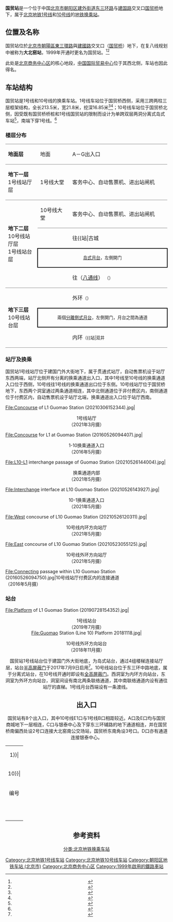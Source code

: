 {{NoteTA
|G1=Railway}}
{{otheruses|国贸站 (深圳)|subject=北京地鐵的一個車站|other=深圳地鐵的一個同名車站}}
{{Infobox station
| name = 国贸
| eng_name = Guomao
| livery = 
| linecolour = {{北京地铁颜色|1}}
| linecolour2 = {{北京地铁颜色|10}}
| image = Platform of L1 Guomao Station (20210306152251).jpg
| caption = 国贸站1号线站台<br />[[File:Clockwise_platform_of_L10_Guomao_Station_(20210526143825).jpg|300px]]<br />国贸站10号线内环方向站台
| former = 大北窑站
| country = {{PRC}}
| borough = [[北京市|北京市]][[朝阳区_(北京市)|朝阳区]][[建外街道|建外街道]]
| address = [[北京三环路|东三环中路]]、[[建国门外大街|建国门外大街]]、[[建国路_(北京)|建国路]]交叉口[[国贸桥|国贸桥]]下方
| coordinates = {{coord|39|54|27.67|N|116|27|15.77|E|type:railwaystation|display=inline, title}}
| elevation = 
| operator = [[北京市地铁运营有限公司|北京市地铁运营有限公司]]
| lines = {{北京地铁线路名|1|SL}}<br />{{北京地铁线路名|10|SL}}
| distance = 
| platform = {{北京地铁线路名|1|S}}：1座[[岛式站台|岛式站台]]<br />{{北京地铁线路名|10|S}}：1组[[分离式站台|分离]][[侧式站台|侧式站台]]
| tracks = 各2条
| connections = 公交站：大北窑西、大北窑东、大北窑南、大北窑北
| structure = 地下车站
| hall = {{北京地铁线路名|1|S}}：整体式站厅<br />{{北京地铁线路名|10|S}}：分离式站厅
| depth = 
| levels = 
| interchange = 通道换乘
| exits = 7個（分支出口共8個）
| elevator = 
| escalator = 
| architect = 
| architectural_style = 
| colour = {{北京地铁线路名|1|S}}：{{colorbox|#5F3032}} 褐色<br />{{北京地铁线路名|10|S}}：{{colorbox|#999999}} 灰色
| type = 
| status = 运营中
| code = {{北京地铁线路名|1|S}}：122
| zone = 
| classification = 
| website = 
| built = 
| opened = {{北京地铁线路名|1|S}}：1999年9月28日<br />{{北京地铁线路名|10|S}}：2008年7月19日
| mpassengers = {{北京地铁客流量}}
| trains = 
| station_hours = 
| hours = 
| first = {{collapsible list
 |title = 　
 |
{{北京地铁线路名|1|S}}
:往{{北京地铁起讫站|八通|R}}：05:32
:往{{北京地铁起讫站|1|L}}：05:01<br />
{{北京地铁线路名|10|S}}
:内环：05:35
:外环：05:41
}}
| last = {{collapsible list
 |title = 　
 |
{{北京地铁线路名|1|S}}
:往{{北京地铁起讫站|八通|R}}：23:34
:往{{站|四惠东}}：00:16
:往{{北京地铁起讫站|1|L}}：23:37<br />
{{北京地铁线路名|10|S}}
:内环：21:27
:内环往{{站|巴沟}}：23:13
:内环往{{站|成寿寺}}：23:37
:外环：21:54
:外环往{{站|车道沟}}：23:39
}}
| adjacent = {{adjacent stations|system=北京地铁
|line1=1|left1=永安里|right1=大望路|note-left1=0.790km|note-mid1=距离[[苹果园站|苹果园]]25.668km|note-right1=1.385km
|line2=10|left2=金台夕照|right2=双井|note-left2=0.835km|note-mid2=距离[[巴沟站|巴沟]]21.064km|note-right2=1.759km}}
| route_map = {{Routemap|inline=yes|map=
~~ ~~B2层，1号线
utSTRf\utSTRg~~ ~~{{rmr|Licon=U|{{stl|北京地铁|永安里}}}}
utABZg2\utSTR+tc3
utSTR+tc1\utABZg+4
utSTR+BSl\utSTR+BSr
utSTR+BSl\utSTR+BSr
utSTRf\utSTRg~~ ~~{{rmr|Licon=D|{{stl|北京地铁|大望路}}}}
~~ ~~B3层，10号线
utSTRf\utSTRg~~ ~~{{rmr|Licon=U|{{stl|北京地铁|金台夕照}}}}
\utSTR\utSTR2\utSTRc3
\utSTR\utSTRc1\utSTR+4
\utSTR+BSl\\utSTR+BSr
\utSTR+BSl\\utSTR+BSr
\utSTR\utSTRc2\utSTR3
\utSTR\utSTR+1\utSTRc4
utSTRf\utSTRg~~ ~~{{rmr|Licon=D|{{stl|北京地铁|双井}}}}
}}
}}

'''国贸站'''是一个位于中国[[北京市|北京市]][[朝阳区_(北京市)|朝阳区]][[建外街道|建外街道]][[北京三环路|东三环路]]与[[建国路_(北京)|建国路]]交叉口[[国贸桥|国贸桥]]地下，属于[[北京地铁|北京地铁]][[北京地铁1号线|1号线]]和[[北京地铁10号线|10号线]]的[[地铁车站|地铁]][[换乘站|换乘站]]。

==位置及名称==
国贸站位於[[北京市|北京市]][[朝阳区_(北京市)|朝陽區]][[北京三环路|東三環路]]與[[长安街|建國路]]交叉口（[[国贸桥|国贸桥]]）地下，在复八线规划中被称为'''大北窑站'''，1999年开通时更名为国贸站。<ref>{{cite journal|title=北京地铁“复—八”线将于明年国庆节前建成通车|author=路石|url=http://www.cnki.com.cn/Article/CJFDTOTAL-TDJZ807.012.htm|journal=铁道建筑|accessdate=2014-11-03|issue=7|year=1998|pages=36|archive-date=2014-11-03|archive-url=https://web.archive.org/web/20141103125620/http://www.cnki.com.cn/Article/CJFDTOTAL-TDJZ807.012.htm|dead-url=no}}</ref><ref>{{cite news|url=http://www.gmw.cn/01shsb/1999-08/21/GB/shsb%5E1077%5E0%5ESH1-2111.htm|title=地铁复八线9月28日开通试运行结束后票价将上涨|work=生活时报|date=1999-08-21|accessdate=2014-11-03|archive-date=2014-11-03|archive-url=https://web.archive.org/web/20141103021709/http://www.gmw.cn/01shsb/1999-08/21/GB/shsb%5E1077%5E0%5ESH1-2111.htm|dead-url=no}}</ref>

此处是[[北京商务中心区|北京商务中心区]]的核心地段，[[中国国际贸易中心|中国国际贸易中心]]位于其西北侧，车站也因此得名。

==车站结构==
国贸站是1号线和10号线的换乘车站。1号线车站位于国贸桥西侧，采用三跨两柱三层框架结构，全长213.5米，宽21.8米，挖深16.85米<ref>{{cite journal|author=郑国梁|title=大北窑地铁车站连续墙围幕盖挖逆作法施工|journal=施工技术|year=1996|issue=1|publisher=中国建筑技术研究院|issn=1002-8498|pages=11-13}}</ref><ref>{{cite news|url=http://www.gmw.cn/01gmrb/1999-06/08/GB/18081%5eGM5-0826.HTM|title=北京地铁“复八”线铺通|publisher=[[光明日报|光明日报]]|date=1999-06-08|accessdate=2017-08-31|quote=其中天安门东站、永安里站、大北窑站为三跨两柱三层框架结构|archive-date=2017-08-31|archive-url=https://web.archive.org/web/20170831180114/http://www.gmw.cn/01gmrb/1999-06/08/GB/18081%5eGM5-0826.HTM|dead-url=no}}</ref>；10号线车站位于国贸桥北侧，因受既有国贸桥桥桩和1号线国贸站的限制而设计为单跨双层两洞分离式岛式车站<ref>{{cite news|url=http://www.china.com.cn/news/txt/2007-09/03/content_8783068.htm|title=北京地铁10号线国贸站主体完工 建造难度最大|publisher=[[北京晨报|北京晨报]]|date=2007-09-03|accessdate=2017-08-31|archive-date=2017-08-31|archive-url=https://web.archive.org/web/20170831173152/http://www.china.com.cn/news/txt/2007-09/03/content_8783068.htm|dead-url=no}}</ref>，南端下穿1号线。<ref>{{cite journal|author=杜建华; 高谦; 宋卫东; 潘同斌|title=间隔土层厚度对新建隧道垂直下穿既有地铁线影响的研究|journal=铁道建筑|year=2008|issue=06|publisher=[[中国铁道科学研究院|中国铁道科学研究院]]|issn=1003-1995|pages=37}}</ref>

===楼层分布===
{|cellspacing=0 cellpadding=3
|style="border-top:solid 1px gray;border-bottom:solid 1px gray;" width=100|'''地面层'''
|style="border-top:solid 1px gray;border-bottom:solid 1px gray;" width=100|地面
|style="border-top:solid 1px gray;border-bottom:solid 1px gray;" width=350|A－G出入口
|-
|style="border-bottom:solid 1px gray;"|'''地下一层<br />'''1号线站厅层
|style="border-bottom:solid 1px gray;"|1号线大堂
|style="border-bottom:solid 1px gray;"|客务中心、自动售票机、进出站闸机
|-
|style="border-bottom:solid 1px gray;" rowspan=4|'''地下二层<br />'''10号线站厅层<br />1号线站台层
|style="border-bottom:solid 1px gray;"|10号线大堂
|style="border-bottom:solid 1px gray;"|客务中心、自动售票机、进出站闸机
|-
|{{arrow|L}}
|{{北京地铁线路名|1|c}}往{{站|古城||北京市}}<small>（{{站|永安里}}）</small>
|-
|style="border-right:solid 2px black;border-left:solid 2px black;border-top:solid 2px black;border-bottom:solid 2px black;" colspan=2|<center><small>[[岛式月台|岛式月台]]，左側開门</small></center>
|-
|style="border-bottom:solid 1px gray;"|{{arrow|R}}
|style="border-bottom:solid 1px gray;"|{{北京地铁线路名|1|c}}往{{站|环球度假区}}（[[北京地铁八通线|八通线]]） <small>（{{站|大望路}}）</small>
|-
|style="border-bottom:solid 1px gray;" rowspan=3|'''地下三层<br />'''10号线站台层
|{{arrow|L}}
|{{北京地铁线路名|10|c}}外环<small>（{{站|金台夕照}}）</small>
|-
|style="border-right:solid 2px black;border-left:solid 2px black;border-top:solid 2px black;border-bottom:solid 2px black;" colspan=2|<center><small>兩個[[分離式月台|分離側式月台]]，左側開门，月台之間為通道</small></center>
|-
|style="border-bottom:solid 1px gray;"|{{arrow|R}}
|style="border-bottom:solid 1px gray;"|{{北京地铁线路名|10|c}}内环<small>（{{站|双井||北京市}}）</small>
|}

===站厅及换乘===
国贸站1号线站厅位于建国门外大街地下，属于贯通式站厅，自动售票机设于站厅东西两端，站厅北侧开有分离的换乘通道出入口，其中1号线至10号线的换乘通道入口位于西侧，10号线往1号线的换乘通道出口位于东侧。10号线站厅位于国贸桥地下，东西两个洞室通过两条通道相连，其中北侧通道位于非付费区内，南侧通道位于付费区内，自动售票机设于站厅北端，换乘通道出入口位于站厅西南。
<gallery>
File:Concourse of L1 Guomao Station (20210306152344).jpg|<center>1号线站厅<br />（2021年3月摄）</center>
File:Concourse for L1 at Guomao Station (20160526094407).jpg|<center>1-10换乘通道入口<br />（2016年5月摄）</center>
File:L10-L1 interchange passage of Guomao Station (20210526144004).jpg|<center>换乘通道内部<br />（2021年5月摄）</center>
File:Interchange interface at L10 Guomao Station (20210526143927).jpg|<center>10-1换乘通道入口<br />（2021年5月摄）</center>
File:West concourse of L10 Guomao Station (20210526120311).jpg|<center>10号线内环方向站厅<br />（2021年5月摄）</center>
File:East concourse of L10 Guomao Station (20210523055125).jpg|<center>10号线外环方向站厅<br />（2021年5月摄）</center>
File:Connecting passage within L10 Guomao Station (20160526094750).jpg|10号线站厅付费区内的连接通道<br />（2016年5月摄）
</gallery>

===站台===
<gallery>
File:Platform of L1 Guomao Station (20190728154352).jpg|<center>1号线站台<br />（2019年7月摄）<br />
File:Guomao Station (Line 10) Platform 20181118.jpg|<center>10号线外环方向站台<br />（2018年11月摄）<br />
</gallery>
国贸站1号线站台位于建国门外大街地底，为岛式站台，通过4组楼梯连接站厅层，站台[[月台閘門|半高屏蔽门]]于2017年7月9日启用<ref>{{cite news|author=张婷|url=http://news.163.com/17/0709/14/COTK72KN00018AOR.html|title=国贸、永安里正式启用屏蔽门|publisher=[[法制晚报|法制晚报]]|date=2017-07-09|accessdate=2017-08-31|archive-url=https://web.archive.org/web/20170831174014/http://news.163.com/17/0709/14/COTK72KN00018AOR.html|archive-date=2017-08-31|dead-url=yes}}</ref>。10号线站台位于东三环中路地底，属于分离式站台，在10号线开通时即设有[[月台幕門|全高屏蔽门]]。西洞室为内环方向站台，东洞室为外环方向站台，洞室间设有南北两条联络通道，其中南联络通道内设有通往站厅的直梯。1号线月台西端设有一条渡线。
{{multiple image | direction = vertical | align = center| width = 700
| image1 = Platform panorama of L1 Guomao Station (20170710143145).jpg | caption1 = <center>1号线站台全景图（2017年7月摄）</center>
}}

==出入口==
国贸站有8个出入口，其中10号线E1口与1号线B口相距较近。A口及E口均与国贸商城地下一层相连，C口与银泰中心及下穿东三环辅路的地下通道相连，并在国贸桥南偏西处设2号口连接大北窑南公交场站，国贸桥东南角设3号口。D口亦有通道连接银泰中心。
{| class="wikitable"
| colspan="5" align="center" bgcolor={{北京地铁颜色|1}}|
|-
| colspan="5" align="center" bgcolor={{北京地铁颜色|10}}|
|-
! 编号 
! 指示
! 建议前往的目的地 
! 照片 
! 无障碍设施
|-
| {{港鐵出口|A}} 
| 建国门外大街（北侧） 
| [[中国国际贸易中心|中国国际贸易中心]]、中海广场
|[[File:Exit_A_of_Guomao_Station_(20211222154811).jpg|150px]] 
|{{n/a}}
|-
| {{港鐵出口|B}} 
| 建国门外大街（北侧） 
| 中国国际贸易中心、万达广场
|[[File:Exit_B_of_Guomao_Station_(20190728153525).jpg|150px]] 
|{{n/a}}
|-
| {{港鐵出口|C}} 
| 建国门外大街（南侧） 
| 建外SOHO、[[北京银泰中心|北京银泰中心]]、北京二十二院街艺术区
|[[File:Exit_C3_of_Guomao_Station_(20210221164021).jpg|150px]] 
|{{n/a}}
|-
| {{港鐵出口|D|附=輪}} 
| 建国门外大街（南侧） 
| 中环世贸中心、北京日本文化中心、[[北京银泰中心|北京银泰中心]]、北京IFC大厦、SK大厦
|[[File:Exit_D_of_Guomao_Station_(20210221163327).jpg|150px]] 
|[[File:Exit_D_stair_lift_of_Guomao_Station_(20210221163402).jpg|150px]]
|-
| {{港鐵出口|E|1|附=升}} 
|  
| 光华东里、中国国际贸易中心
|[[File:Exit_E1_of_Guomao_Station_(20210221163012).jpg|150px]] 
|rowspan=2|[[File:Exit_E_lift_of_Guomao_Station_(20210221163043).jpg|150px]]
|-
| {{港鐵出口|E|2|附=升}} 
|  
| 国际公寓、国贸西楼
|[[File:Exit_E2_of_Guomao_Station_(20210221162912).jpg|150px]]
|-
| {{港鐵出口|F}} 
| 
|  北京核仪器厂、中服大厦
|[[File:Exit_F_of_Guomao_Station_(20210221163808).jpg|150px]] 
|{{n/a}}
|-
| {{港鐵出口|G}}
| 建国路（北侧） 
| 中基新东方写字楼、万达广场
|[[File:Exit_G_of_Guomao_Station_(20170710141121).jpg|150px]] 
|{{n/a}}
|-
| bgcolor="#EEEEEE" colspan=5 | {{港鐵出口|註=輪升}}
|}

== 参考资料 ==
{{reflist}}

{{commonscat|Guomao Station}}

{{北京地铁1号线}}
{{北京地铁10号线}}

[[Category:北京地铁1号线车站|Category:北京地铁1号线车站]]
[[分类:北京地铁换乘车站|分类:北京地铁换乘车站]]
[[Category:北京地铁10号线车站|Category:北京地铁10号线车站]]
[[Category:朝阳区地铁车站_(北京市)|Category:朝阳区地铁车站 (北京市)]]
[[Category:北京商务中心区|Category:北京商务中心区]]
[[Category:1999年啟用的鐵路車站|Category:1999年啟用的鐵路車站]]